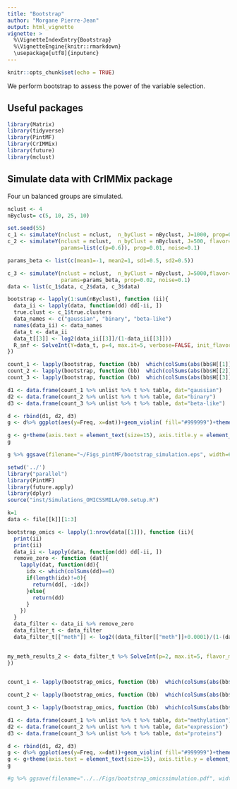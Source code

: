 ```yaml
---
title: "Bootstrap"
author: "Morgane Pierre-Jean"
output: html_vignette
vignette: >
  %\VignetteIndexEntry{Bootstrap}
  %\VignetteEngine{knitr::rmarkdown}
  \usepackage[utf8]{inputenc}
---
```


```r
knitr::opts_chunk$set(echo = TRUE)
```

We perform bootstrap to assess the power of the variable selection.


## Useful packages

```r
library(Matrix)
library(tidyverse)
library(PintMF)
library(CrIMMix)
library(future)
library(mclust)
```

## Simulate data with CrIMMix package

Four un balanced groups are simulated.

```r
nclust <- 4
nByclust= c(5, 10, 25, 10)
```


```r
set.seed(55)
c_1 <- simulateY(nclust = nclust,  n_byClust = nByclust, J=1000, prop=0.05, noise=0.2)
c_2 <- simulateY(nclust = nclust,  n_byClust = nByclust, J=500, flavor="binary",
                 params=list(c(p=0.6)), prop=0.01, noise=0.1)

params_beta <- list(c(mean1=-1, mean2=1, sd1=0.5, sd2=0.5))

c_3 <- simulateY(nclust = nclust,  n_byClust = nByclust, J=5000,flavor="beta", 
                 params=params_beta, prop=0.02, noise=0.1)
data <- list(c_1$data, c_2$data, c_3$data)

bootstrap <- lapply(1:sum(nByclust), function (ii){
  data_ii <- lapply(data, function(dd) dd[-ii, ])
  true.clust <- c_1$true.clusters
  data_names <- c("gaussian", "binary", "beta-like")
  names(data_ii) <- data_names
  data_t <- data_ii
  data_t[[3]] <- log2(data_ii[[3]]/(1-data_ii[[3]]))
  R_snf <- SolveInt(Y=data_t, p=4, max.it=5, verbose=FALSE, init_flavor="snf", flavor_mod="glmnet")
})
```

```r
count_1 <- lapply(bootstrap, function (bb)  which(colSums(abs(bb$H[[1]]))!=0) %>% names)
count_2 <- lapply(bootstrap, function (bb)  which(colSums(abs(bb$H[[2]]))!=0) %>% names)
count_3 <- lapply(bootstrap, function (bb)  which(colSums(abs(bb$H[[3]]))!=0) %>% names)
```

```r
d1 <- data.frame(count_1 %>% unlist %>% t %>% table, dat="gaussian")
d2 <- data.frame(count_2 %>% unlist %>% t %>% table, dat="binary")
d3 <- data.frame(count_3 %>% unlist %>% t %>% table, dat="beta-like")

d <- rbind(d1, d2, d3)
g <- d%>% ggplot(aes(y=Freq, x=dat))+geom_violin( fill="#999999")+theme_bw()+xlab("")+ylab("Count")

g <- g+theme(axis.text = element_text(size=15), axis.title.y = element_text(size=15))
g
```
```r
g %>% ggsave(filename="~/Figs_pintMF/bootstrap_simulation.eps", width=6, height=4)
```

```r
setwd('../')
library("parallel")
library(PintMF)
library(future.apply)
library(dplyr)
source("inst/Simulations_OMICSSMILA/00.setup.R")

```
```r
k=1 
data <- file[[k]][1:3]

bootstrap_omics <- lapply(1:nrow(data[[1]]), function (ii){
  print(ii)
  print(ii)
  data_ii <- lapply(data, function(dd) dd[-ii, ])
  remove_zero <- function (dat){
    lapply(dat, function(dd){
      idx <- which(colSums(dd)==0)
      if(length(idx)!=0){
        return(dd[, -idx])
      }else{
        return(dd)
      }
    })
  }
  data_filter <- data_ii %>% remove_zero
  data_filter_t <- data_filter
  data_filter_t[["meth"]] <- log2((data_filter[["meth"]]+0.0001)/(1-(data_filter[["meth"]]+0.0001)))%>% t %>% na.omit %>%t
  

my_meth_results_2 <- data_filter_t %>% SolveInt(p=2, max.it=5, flavor_mod = "glmnet", init_flavor = "snf")
})
  
```
```r
count_1 <- lapply(bootstrap_omics, function (bb)  which(colSums(abs(bb$H[[1]]))!=0) %>% names)

count_2 <- lapply(bootstrap_omics, function (bb)  which(colSums(abs(bb$H[[2]]))!=0) %>% names)

count_3 <- lapply(bootstrap_omics, function (bb)  which(colSums(abs(bb$H[[3]]))!=0) %>% names)
```

```r
d1 <- data.frame(count_1 %>% unlist %>% t %>% table, dat="methylation")
d2 <- data.frame(count_2 %>% unlist %>% t %>% table, dat="expression")
d3 <- data.frame(count_3 %>% unlist %>% t %>% table, dat="proteins")

d <- rbind(d1, d2, d3)
g <- d%>% ggplot(aes(y=Freq, x=dat))+geom_violin( fill="#999999")+theme_bw()+xlab("")+ylab("Count")
g <- g+theme(axis.text = element_text(size=15), axis.title.y = element_text(size=15))
g
```

```r
#g %>% ggsave(filename="../../Figs/bootstrap_omicssimulation.pdf", width=6, height=4)
```

